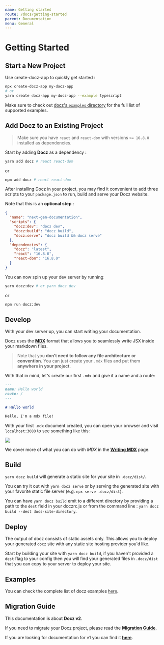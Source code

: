```yaml
---
name: Getting started
route: /docs/getting-started
parent: Documentation
menu: General
---
```


# Getting Started

<!-- > Starting from Docz v1 you need to have `react` and `react-dom` with versions `>= 16.8.0` installed as dependencies. -->


## Start a New Project 

Use create-docz-app to quickly get started :

```sh
npx create-docz-app my-docz-app
# or
yarn create docz-app my-docz-app --example typescript
```

Make sure to check out [docz's `examples` directory](https://github.com/doczjs/docz/tree/master/examples) for the full list of supported examples.

## Add Docz to an Existing Project

> Make sure you have `react` and `react-dom` with versions `>= 16.8.0` installed as dependencies.

Start by adding **Docz** as a dependency :

```sh
yarn add docz # react react-dom
```
or
```sh
npm add docz # react react-dom
```

After installing Docz in your project, you may find it convenient to add three scripts to your `package.json` to run, build and serve your Docz website.

Note that this is an **optional step** :

```json
{
  "name": "next-gen-documentation",
  "scripts": {
    "docz:dev": "docz dev",
    "docz:build": "docz build",
    "docz:serve": "docz build && docz serve"
  },
  "dependencies": {
    "docz": "latest",
    "react": "16.8.0",
    "react-dom": "16.8.0"
  }
}
```

You can now spin up your dev server by running:

```bash
yarn docz:dev # or yarn docz dev
```
or
```bash
npm run docz:dev
```

## Develop

With your dev server up, you can start writing your documentation. 

Docz uses the [**MDX**](https://mdxjs.com/) format that allows you to seamlessly write JSX inside your markdown files.

> Note that you **don't need to follow any file architecture or convention**. 
> You can just create your `.mdx` files and put them **anywhere in your project**.

With that in mind, let's create our first `.mdx` and give it a name and a route:

```markdown
---
name: Hello world
route: /
---

# Hello world

Hello, I'm a mdx file!
```

With your first `.mdx` document created, you can open your browser and visit `localhost:3000` to see something like this:

![](https://cdn-std.dprcdn.net/files/acc_649651/Y825GV)

We cover more of what you can do with _MDX_ in the [**Writing MDX**](/docs/writing-mdx) page.

## Build 

`yarn docz build` will generate a static site for your site in `.docz/dist/`.

You can try it out with `yarn docz serve` or by serving the generated site with your favorite static file server (e.g. `npx serve .docz/dist`). 

You can have `yarn docz build` emit to a different directory by providing a path to the `dest` field in your doczrc.js or from the command line : `yarn docz build --dest docs-site-directory`. 

## Deploy

The output of docz consists of static assets only. This allows you to deploy your generated `docz` site with any static site hosting provider you'd like. 

Start by building your site with `yarn docz build`, if you haven't provided a `dest` flag to your config then you will find your generated files in `.docz/dist` that you can copy to your server to deploy your site.

## Examples

You can check the complete list of docz examples [here](https://github.com/doczjs/docz/tree/master/examples).


## Migration Guide

This documentation is about **Docz v2**.

If you need to migrate your Docz project, please read the [**Migration Guide**](/docs/migration-guide).

If you are looking for documentation for v1 you can find it [**here**](https://docz-v1.surge.sh/).


